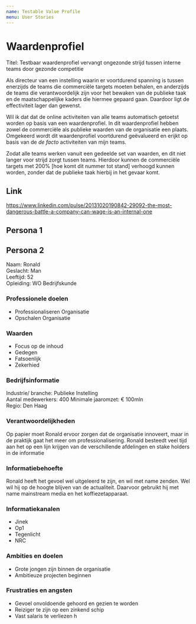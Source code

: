 ```yaml
---
name: Testable Value Profile
menu: User Stories
---
```


# Waardenprofiel

Titel: Testbaar waardenprofiel vervangt ongezonde strijd tussen interne teams door gezonde competitie

Als directeur van een instelling waarin er voortdurend spanning is tussen enerzijds de teams die commerciële targets moeten behalen, en anderzijds de teams die verantwoordelijk zijn voor het bewaken van de publieke taak en de maatschappelijke kaders die hiermee gepaard gaan. Daardoor ligt de effectiviteit lager dan gewenst.

Wil ik dat dat de online activiteiten van alle teams automatisch getoetst worden op basis van een waardenprofiel. In dit waardenprofiel hebben zowel de commerciële als publieke waarden van de organisatie een plaats. Omgekeerd wordt dit waardenprofiel voortdurend geëvalueerd en erijkt op basis van de *de facto* activiteiten van mijn teams.

Zodat alle teams werken vanuit een gedeelde set van waarden, en dit niet langer voor strijd zorgt tussen teams. Hierdoor kunnen de commerciële targets met 200% [hoe komt dit nummer tot stand] verhoogd kunnen worden, zonder dat de publieke taak hierbij in het gevaar komt. 


## Link 

https://www.linkedin.com/pulse/20131020190842-29092-the-most-dangerous-battle-a-company-can-wage-is-an-internal-one


## Persona 1




## Persona 2

Naam: Ronald   
Geslacht: Man    
Leeftijd: 52     
Opleiding: WO Bedrijfskunde     


### Professionele doelen

- Professionaliseren Organisatie   
- Opschalen Organisatie

### Waarden

- Focus op de inhoud
- Gedegen
- Fatsoenlijk
- Zekerhied


### Bedrijfsinformatie

Industrie/ branche: Publieke Instelling  
Aantal medewerkers: 400
Minimale jaaromzet: € 100mln   
Regio: Den Haag     


### Verantwoordelijkheden

Op papier moet Ronald ervoor zorgen dat de organisatie innoveert, maar in de praktijk gaat het meer om professionalisering. Ronald besteedt veel tijd aan het op een lijn krijgen van de verschillende afdelingen en stake holders in de informatie


### Informatiebehoefte

Ronald heeft het gevoel wel uitgeleerd te zijn, en wil met name zenden. Wel wil hij op de hoogte blijven van de actualiteit. Daarvoor gebruikt hij met name mainstream media en het koffiezetapparaat.


### Informatiekanalen

- Jinek
- Op1
- Tegenlicht
- NRC


### Ambities en doelen

- Grote jongen zijn binnen de organisatie    
- Ambitieuze projecten beginnen


### Frustraties en angsten

- Gevoel onvoldoende gehoord en gezien te worden   
- Reiziger te zijn op een zinkend schip
- Vast salaris te verliezen
h
